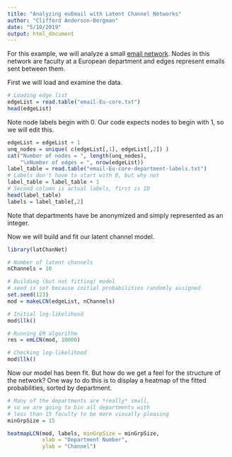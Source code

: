 ```yaml
---
title: "Analyzing euEmail with Latent Channel Networks"
author: "Clifford Anderson-Bergman"
date: "5/10/2019"
output: html_document
---
```



For this example, we will analyze a small [email network](https://snap.stanford.edu/data/email-Eu-core.html). 
Nodes in this network are faculty at a European department 
and edges represent emails sent between them. 

First we will load and examine the data. 
```r
# Loading edge list
edgeList = read.table("email-Eu-core.txt")
head(edgeList)
```

Note node labels begin with 0. Our code expects nodes to begin with 1, so we will edit this. 

```r
edgeList = edgeList + 1
unq_nodes = unique( c(edgeList[,1], edgeList[,2]) ) 
cat("Number of nodes = ", length(unq_nodes),
    "\nNumber of edges = ", nrow(edgeList))
label_table = read.table("email-Eu-core-department-labels.txt")
# Labels don't have to start with 0, but why not
label_table = label_table + 1
# Second column is actual labels, first is ID
head(label_table)
labels = label_table[,2]
```

Note that departments have be anonymized and simply represented as an integer. 

Now we will build and fit our latent channel model.
```r
library(latChanNet)

# Number of latent channels
nChannels = 10

# Building (but not fitting) model
# seed is set because initial probabilities randomly assigned
set.seed(123)
mod = makeLCN(edgeList, nChannels)

# Initial log-likelihood
mod$llk()

# Running EM algorithm
res = emLCN(mod, 10000)

# Checking log-likelihood
mod$llk()
```

Now our model has been fit. But how do we get a feel for the structure of the network? One way to do this is to display a heatmap of the fitted probabilities, sorted by department. 

```r

# Many of the departments are *really* small, 
# so we are going to bin all departments with 
# less than 15 faculty to be more visually pleasing
minGrpSize = 15

heatmapLCN(mod, labels, minGrpSize = minGrpSize, 
           xlab = "Department Number", 
           ylab = "Channel")

```

